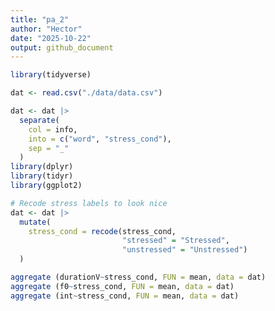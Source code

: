 ```yaml
---
title: "pa_2"
author: "Hector"
date: "2025-10-22"
output: github_document
---
```


```r
library(tidyverse)

dat <- read.csv("./data/data.csv")

dat <- dat |>
  separate(
    col = info,
    into = c("word", "stress_cond"),
    sep = "_"
  )
library(dplyr)
library(tidyr)
library(ggplot2)

# Recode stress labels to look nice
dat <- dat |>
  mutate(
    stress_cond = recode(stress_cond,
                         "stressed" = "Stressed",
                         "unstressed" = "Unstressed")
  )

aggregate (durationV~stress_cond, FUN = mean, data = dat)
aggregate (f0~stress_cond, FUN = mean, data = dat)
aggregate (int~stress_cond, FUN = mean, data = dat)
```

